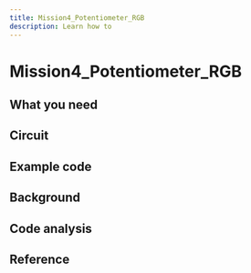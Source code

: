 ```yaml
---
title: Mission4_Potentiometer_RGB
description: Learn how to
---
```


# Mission4_Potentiometer_RGB




## What you need




## Circuit


## Example code



## Background



## Code analysis


## Reference
